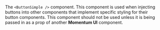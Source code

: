 The `<ButtonSimple />` component. This component is used when injecting buttons into other components that implement specific styling for their button components. This component should not be used unless it is being passed in as a prop of another **Momentum UI** component.